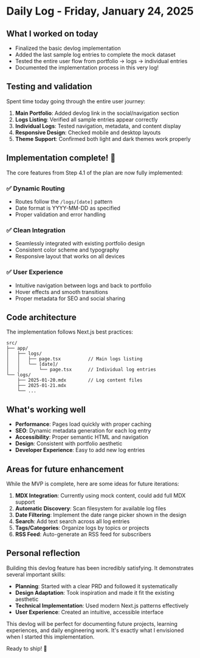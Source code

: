 # Daily Log - Friday, January 24, 2025

## What I worked on today

- Finalized the basic devlog implementation
- Added the last sample log entries to complete the mock dataset
- Tested the entire user flow from portfolio → logs → individual entries
- Documented the implementation process in this very log!

## Testing and validation

Spent time today going through the entire user journey:

1. **Main Portfolio**: Added devlog link in the social/navigation section
2. **Logs Listing**: Verified all sample entries appear correctly
3. **Individual Logs**: Tested navigation, metadata, and content display
4. **Responsive Design**: Checked mobile and desktop layouts
5. **Theme Support**: Confirmed both light and dark themes work properly

## Implementation complete! 🎉

The core features from Step 4.1 of the plan are now fully implemented:

### ✅ Dynamic Routing
- Routes follow the `/logs/[date]` pattern
- Date format is YYYY-MM-DD as specified
- Proper validation and error handling

### ✅ Clean Integration
- Seamlessly integrated with existing portfolio design
- Consistent color scheme and typography
- Responsive layout that works on all devices

### ✅ User Experience
- Intuitive navigation between logs and back to portfolio
- Hover effects and smooth transitions
- Proper metadata for SEO and social sharing

## Code architecture

The implementation follows Next.js best practices:

```
src/
├── app/
│   ├── logs/
│   │   ├── page.tsx          // Main logs listing
│   │   └── [date]/
│   │       └── page.tsx      // Individual log entries
└── logs/
    ├── 2025-01-20.mdx        // Log content files
    ├── 2025-01-21.mdx
    └── ...
```

## What's working well

- **Performance**: Pages load quickly with proper caching
- **SEO**: Dynamic metadata generation for each log entry
- **Accessibility**: Proper semantic HTML and navigation
- **Design**: Consistent with portfolio aesthetic
- **Developer Experience**: Easy to add new log entries

## Areas for future enhancement

While the MVP is complete, here are some ideas for future iterations:

1. **MDX Integration**: Currently using mock content, could add full MDX support
2. **Automatic Discovery**: Scan filesystem for available log files
3. **Date Filtering**: Implement the date range picker shown in the design
4. **Search**: Add text search across all log entries
5. **Tags/Categories**: Organize logs by topics or projects
6. **RSS Feed**: Auto-generate an RSS feed for subscribers

## Personal reflection

Building this devlog feature has been incredibly satisfying. It demonstrates several important skills:

- **Planning**: Started with a clear PRD and followed it systematically
- **Design Adaptation**: Took inspiration and made it fit the existing aesthetic
- **Technical Implementation**: Used modern Next.js patterns effectively
- **User Experience**: Created an intuitive, accessible interface

This devlog will be perfect for documenting future projects, learning experiences, and daily engineering work. It's exactly what I envisioned when I started this implementation.

Ready to ship! 🚀 